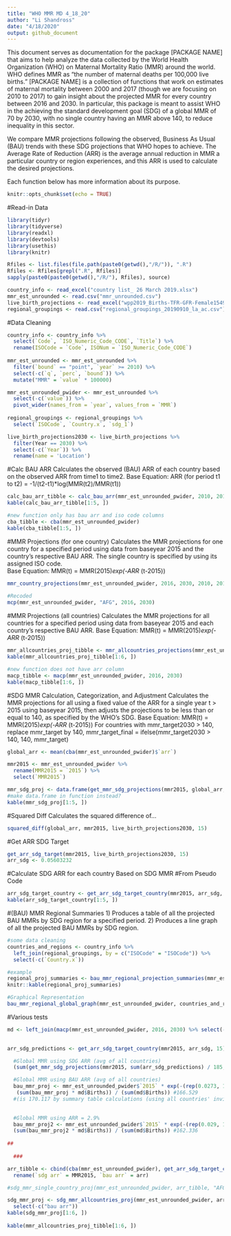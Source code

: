 ```yaml
---
title: "WHO MMR MD 4_18_20"
author: "Li Shandross"
date: "4/18/2020"
output: github_document
---
```


This document serves as documentation for the package [PACKAGE NAME] that aims to help analyze the data collected by the World Health Organization (WHO) on Maternal Mortality Ratio (MMR) around the world. WHO defines MMR as "the number of maternal deaths per 100,000 live births." [PACKAGE NAME] is a collection of functions that work on estimates of maternal mortality between 2000 and 2017 (though we are focusing on 2010 to 2017) to gain insight about the projected MMR for every country between 2016 and 2030. In particular, this package is meant to assist WHO in the achieving the standard development goal (SDG) of a global MMR of 70 by 2030, with no single country having an MMR above 140, to reduce inequality in this sector. 

We compare MMR projections following the observed, Business As Usual (BAU) trends with these SDG projections that WHO hopes to achieve. The Average Rate of Reduction (ARR) is the average annual reduction in MMR a particular country or region experiences, and this ARR is used to calculate the desired projections.  

Each function below has more information about its purpose. 


```r
knitr::opts_chunk$set(echo = TRUE)
```

#Read-in Data
```r
library(tidyr)
library(tidyverse)
library(readxl)
library(devtools)
library(usethis)
library(knitr)

Rfiles <- list.files(file.path(paste0(getwd(),"/R/")), ".R")
Rfiles <- Rfiles[grepl(".R", Rfiles)]
sapply(paste0(paste0(getwd(),"/R/"), Rfiles), source)

country_info <- read_excel("country list_ 26 March 2019.xlsx")
mmr_est_unrounded <- read.csv("mmr_unrounded.csv")
live_birth_projections <- read_excel("wpp2019_Births-TFR-GFR-Female1549.xlsx")
regional_groupings <- read.csv("regional_groupings_20190910_la_ac.csv")
```


#Data Cleaning
```r
country_info <- country_info %>%
  select(`Code`, `ISO_Numeric_Code_CODE`, `Title`) %>%
  rename(ISOCode = `Code`, ISONum = `ISO_Numeric_Code_CODE`)
  
mmr_est_unrounded <- mmr_est_unrounded %>%
  filter(`bound` == "point", `year` >= 2010) %>%
  select(-c(`q`, `perc`, `bound`)) %>%
  mutate("MMR" = `value` * 100000)

mmr_est_unrounded_pwider <- mmr_est_unrounded %>%
  select(-c(`value`)) %>%
  pivot_wider(names_from = `year`, values_from = `MMR`)
  
regional_groupings <- regional_groupings %>%
  select(`ISOCode`, `Country.x`, `sdg_1`)

live_birth_projections2030 <- live_birth_projections %>% 
  filter(Year == 2030) %>%
  select(-c(`Year`)) %>%
  rename(name = 'Location') 
```

#Calc BAU ARR
Calculates the observed (BAU) ARR of each country based on the observed ARR from time1 to time2. Base Equation: ARR (for period t1 to t2) = -1/(t2-t1)*log(MMR(t2)/MMR(t1))

```r
calc_bau_arr_tibble <- calc_bau_arr(mmr_est_unrounded_pwider, 2010, 2017)
kable(calc_bau_arr_tibble[1:5, ])

#new function only has bau arr and iso code columns
cba_tibble <- cba(mmr_est_unrounded_pwider)
kable(cba_tibble[1:5, ])

```


#MMR Projections (for one country)
Calculates the MMR projections for one country for a specified period using data from baseyear 2015 and the country's respective BAU ARR. The single country is specified by using its assigned ISO code.  
Base Equation: MMR(t) = MMR(2015)*exp(-ARR * (t-2015))
```r
mmr_country_projections(mmr_est_unrounded_pwider, 2016, 2030, 2010, 2017, iso_code = "AFG")
    
#Recoded
mcp(mmr_est_unrounded_pwider, "AFG", 2016, 2030)
```


#MMR Projections (all countries)
Calculates the MMR projections for all countries for a specified period using data from baseyear 2015 and each country's respective BAU ARR. 
Base Equation: MMR(t) = MMR(2015)*exp(-ARR * (t-2015))
```r
mmr_allcountries_proj_tibble <- mmr_allcountries_projections(mmr_est_unrounded_pwider, 2010, 2017, 2016, 2030)
kable(mmr_allcountries_proj_tibble[1:6, ])

#new function does not have arr column
macp_tibble <- macp(mmr_est_unrounded_pwider, 2016, 2030)
kable(macp_tibble[1:6, ])
```


#SDG MMR Calculation, Categorization, and Adjustment
Calculates the MMR projections for all using a fixed value of the ARR for a single year t > 2015 using baseyear 2015, then adjusts the projections to be less than or equal to 140, as specified by the WHO's SDG.
Base Equation: MMR(t) = MMR(2015)*exp(-ARR * (t-2015))
For countries with mmr_target2030 > 140, replace mmr_target by 140, mmr_target_final = ifelse(mmr_target2030 > 140, 140, mmr_target)
```r
global_arr <- mean(cba(mmr_est_unrounded_pwider)$`arr`)

mmr2015 <- mmr_est_unrounded_pwider %>% 
  rename(MMR2015 = `2015`) %>%
  select(`MMR2015`)

mmr_sdg_proj <- data.frame(get_mmr_sdg_projections(mmr2015, global_arr, 15))
#make data.frame in function instead?
kable(mmr_sdg_proj[1:5, ])
```


#Squared Diff
Calculates the squared difference of...
```r
squared_diff(global_arr, mmr2015, live_birth_projections2030, 15)
```


#Get ARR SDG Target 
```r
get_arr_sdg_target(mmr2015, live_birth_projections2030, 15)
arr_sdg <- 0.05603232
```


#Calculate SDG ARR for each country Based on SDG MMR 
#From Pseudo Code
```r
arr_sdg_target_country <- get_arr_sdg_target_country(mmr2015, arr_sdg, 15)
kable(arr_sdg_target_country[1:5, ])
```


#(BAU) MMR Regional Summaries
1) Produces a table of all the projected BAU MMRs by SDG region for a specified period.
2) Produces a line graph of all the projected BAU MMRs by SDG region.
```r
#some data cleaning
countries_and_regions <- country_info %>% 
  left_join(regional_groupings, by = c("ISOCode" = "ISOCode")) %>%
  select(-c(`Country.x`)) 

#example
regional_proj_summaries <- bau_mmr_regional_projection_summaries(mmr_est_unrounded_pwider, countries_and_regions, live_birth_projections2030, 2016, 2030)
knitr::kable(regional_proj_summaries)

#Graphical Representation
bau_mmr_regional_global_graph(mmr_est_unrounded_pwider, countries_and_regions, live_birth_projections2030, 2016, 2030)

```


#Various tests
```r
md <- left_join(macp(mmr_est_unrounded_pwider, 2016, 2030) %>% select(-c(`name`)), countries_and_regions, by = c("iso" = "ISOCode")) %>% left_join(live_birth_projections2030 %>% select(`LocID`, `Births`), by = c("ISONum" = "LocID"))
    

arr_sdg_predictions <- get_arr_sdg_target_country(mmr2015, arr_sdg, 15)

  #Global MMR using SDG ARR (avg of all countries)
  (sum(get_mmr_sdg_projections(mmr2015, sum(arr_sdg_predictions) / 185, 15) * md$Births)) / (sum(md$Births)) #68.754

  #Global MMR using BAU ARR (avg of all countries)
  bau_mmr_proj <- mmr_est_unrounded_pwider$`2015` * exp(-(rep(0.0273, 185)) * (2030-2015))
   (sum(bau_mmr_proj * md$Births)) / (sum(md$Births)) #166.529
  #(is 170.117 by summary table calculations (using all countries' invidual arrs) above)

  
  #Global MMR using ARR = 2.9%
  bau_mmr_proj2 <- mmr_est_unrounded_pwider$`2015` * exp(-(rep(0.029, 185)) * (2030-2015))
  (sum(bau_mmr_proj2 * md$Births)) / (sum(md$Births)) #162.336
  
##
  
  ###

arr_tibble <- cbind(cba(mmr_est_unrounded_pwider), get_arr_sdg_target_country(mmr2015, arr_sdg, 15)) %>%
  rename(`sdg arr` = MMR2015, `bau arr` = arr)

#sdg_mmr_single_country_proj(mmr_est_unrounded_pwider, arr_tibble, "AFG", 2016, 2030)

sdg_mmr_proj <- sdg_mmr_allcountries_proj(mmr_est_unrounded_pwider, arr_tibble, 2016, 2030) %>%
  select(-c("bau arr"))
kable(sdg_mmr_proj[1:6, ])
        
kable(mmr_allcountries_proj_tibble[1:6, ])
  

```